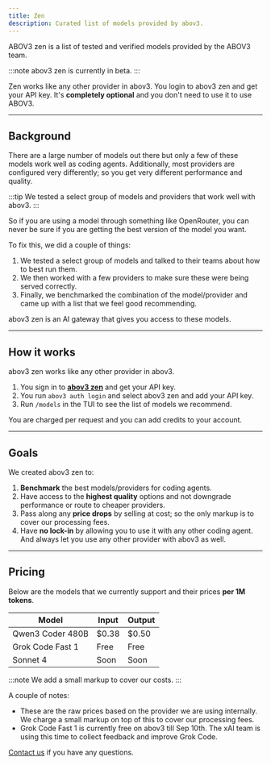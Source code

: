 ```yaml
---
title: Zen
description: Curated list of models provided by abov3.
---
```



ABOV3 zen is a list of tested and verified models provided by the ABOV3 team.

:::note
abov3 zen is currently in beta.
:::

Zen works like any other provider in abov3. You login to abov3 zen and get
your API key. It's **completely optional** and you don't need to use it to use
ABOV3.

---

## Background

There are a large number of models out there but only a few of
these models work well as coding agents. Additionally, most providers are
configured very differently; so you get very different performance and quality.

:::tip
We tested a select group of models and providers that work well with abov3.
:::

So if you are using a model through something like OpenRouter, you can never be
sure if you are getting the best version of the model you want.

To fix this, we did a couple of things:

1. We tested a select group of models and talked to their teams about how to
   best run them.
2. We then worked with a few providers to make sure these were being served
   correctly.
3. Finally, we benchmarked the combination of the model/provider and came up
   with a list that we feel good recommending.

abov3 zen is an AI gateway that gives you access to these models.

---

## How it works

abov3 zen works like any other provider in abov3.

1. You sign in to **<a href={console}>abov3 zen</a>** and get your API key.
2. You run `abov3 auth login` and select abov3 zen and add your API key.
3. Run `/models` in the TUI to see the list of models we recommend.

You are charged per request and you can add credits to your account.

---

## Goals

We created abov3 zen to:

1. **Benchmark** the best models/providers for coding agents.
2. Have access to the **highest quality** options and not downgrade performance or route to cheaper providers.
3. Pass along any **price drops** by selling at cost; so the only markup is to cover our processing fees.
4. Have **no lock-in** by allowing you to use it with any other coding agent. And always let you use any other provider with abov3 as well.

---

## Pricing

Below are the models that we currently support and their prices **per 1M
tokens**.

| Model | Input | Output |
| ----- | ----- | ------ |
| Qwen3 Coder 480B | $0.38 | $0.50 |
| Grok Code Fast 1 | Free | Free |
| Sonnet 4 | Soon | Soon |

:::note
We add a small markup to cover our costs.
:::

A couple of notes:

- These are the raw prices based on the provider we are using internally. We
charge a small markup on top of this to cover our processing fees.
- Grok Code Fast 1 is currently free on abov3 till Sep 10th. The xAI team is
  using this time to collect feedback and improve Grok Code.

<a href={email}>Contact us</a> if you have any questions.

